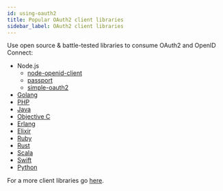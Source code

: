 ```yaml
---
id: using-oauth2
title: Popular OAuth2 client libraries
sidebar_label: OAuth2 client libraries
---
```


Use open source & battle-tested libraries to consume OAuth2 and OpenID Connect:

- Node.js
  - [node-openid-client](https://github.com/panva/node-openid-client)
  - [passport](http://www.passportjs.org/)
  - [simple-oauth2](https://github.com/lelylan/simple-oauth2)
- [Golang](https://github.com/golang/oauth2)
- [PHP](https://github.com/thephpleague/oauth2-client)
- [Java](https://spring.io/projects/spring-security)
- [Objective C](https://github.com/openid/AppAuth-iOS)
- [Erlang](https://github.com/exograd/erl-oauth2c)
- [Elixir](https://github.com/scrogson/oauth2)
- [Ruby](https://github.com/nov/rack-oauth2)
- [Rust](https://github.com/ramosbugs/oauth2-rs)
- [Scala](https://github.com/ocadotechnology/sttp-oauth2)
- [Swift](https://github.com/openid/AppAuth-iOS)
- [Python](https://github.com/lepture/authlib)

For a more client libraries go [here](https://oauth.net/code/).
